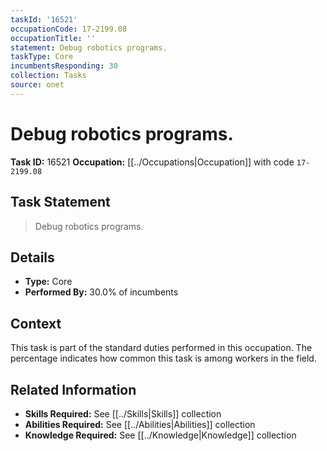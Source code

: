 ```yaml
---
taskId: '16521'
occupationCode: 17-2199.08
occupationTitle: ''
statement: Debug robotics programs.
taskType: Core
incumbentsResponding: 30
collection: Tasks
source: onet
---
```

# Debug robotics programs.

**Task ID:** 16521
**Occupation:** [[../Occupations|Occupation]] with code `17-2199.08`

## Task Statement

> Debug robotics programs.

## Details

- **Type:** Core
- **Performed By:** 30.0% of incumbents

## Context

This task is part of the standard duties performed in this occupation. The percentage indicates how common this task is among workers in the field.

## Related Information

- **Skills Required:** See [[../Skills|Skills]] collection
- **Abilities Required:** See [[../Abilities|Abilities]] collection
- **Knowledge Required:** See [[../Knowledge|Knowledge]] collection

